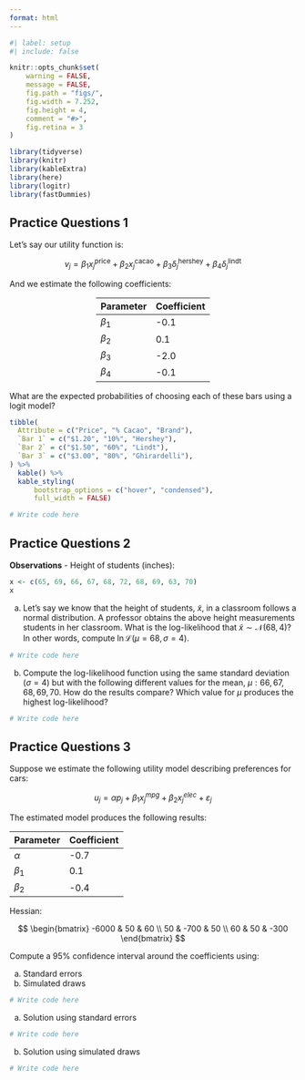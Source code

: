 ```yaml
---
format: html
---
```


```r
#| label: setup
#| include: false

knitr::opts_chunk$set(
    warning = FALSE,
    message = FALSE,
    fig.path = "figs/",
    fig.width = 7.252,
    fig.height = 4,
    comment = "#>",
    fig.retina = 3
)

library(tidyverse)
library(knitr)
library(kableExtra)
library(here)
library(logitr)
library(fastDummies)
```

## Practice Questions 1

Let's say our utility function is:

$$v_j = \beta_1 x_j^{\mathrm{price}} + \beta_2 x_j^{\mathrm{cacao}} + \beta_3 \delta_j^{\mathrm{hershey}} + \beta_4 \delta_j^{\mathrm{lindt}}$$

And we estimate the following coefficients:

<center>
<div style="width:200px">
Parameter | Coefficient
----------|-----------
$\beta_1$ | -0.1
$\beta_2$ | 0.1
$\beta_3$ | -2.0
$\beta_4$ | -0.1
</div>
</center>

What are the expected probabilities of choosing each of these bars using a logit model?

```r
tibble(
  Attribute = c("Price", "% Cacao", "Brand"),
  `Bar 1` = c("$1.20", "10%", "Hershey"),
  `Bar 2` = c("$1.50", "60%", "Lindt"),
  `Bar 3` = c("$3.00", "80%", "Ghirardelli"),
) %>%
  kable() %>%
  kable_styling(
      bootstrap_options = c("hover", "condensed"),
      full_width = FALSE)
```

```r
# Write code here
```





## Practice Questions 2

**Observations** - Height of students (inches):

```r
x <- c(65, 69, 66, 67, 68, 72, 68, 69, 63, 70)
x
```

a) Let's say we know that the height of students, $\tilde{x}$, in a classroom follows a normal distribution. A professor obtains the above height measurements students in her classroom. What is the log-likelihood that $\tilde{x} \sim \mathcal{N} (68, 4)$? In other words, compute $\ln \mathcal{L} (\mu = 68, \sigma = 4)$.

```r
# Write code here
```

b) Compute the log-likelihood function using the same standard deviation $(\sigma = 4)$ but with the following different values for the mean, $\mu: 66, 67, 68, 69, 70$. How do the results compare? Which value for $\mu$ produces the highest log-likelihood?

```r
# Write code here
```




## Practice Questions 3

Suppose we estimate the following utility model describing preferences for cars:

$$
u_j = \alpha p_j + \beta_1 x_j^{mpg} + \beta_2 x_j^{elec} + \varepsilon_j
$$

The estimated model produces the following results:

Parameter | Coefficient
----------|------------
$\alpha$ | -0.7
$\beta_1$ | 0.1
$\beta_2$ | -0.4

Hessian:

$$
\begin{bmatrix}
-6000 & 50 & 60
\\
50 & -700 & 50
\\
60 & 50 & -300
\end{bmatrix}
$$

Compute a 95% confidence interval around the coefficients using:

a) Standard errors
b) Simulated draws

```r
# Write code here
```

a) Solution using standard errors

```r
# Write code here
```

b) Solution using simulated draws

```r
# Write code here
```
